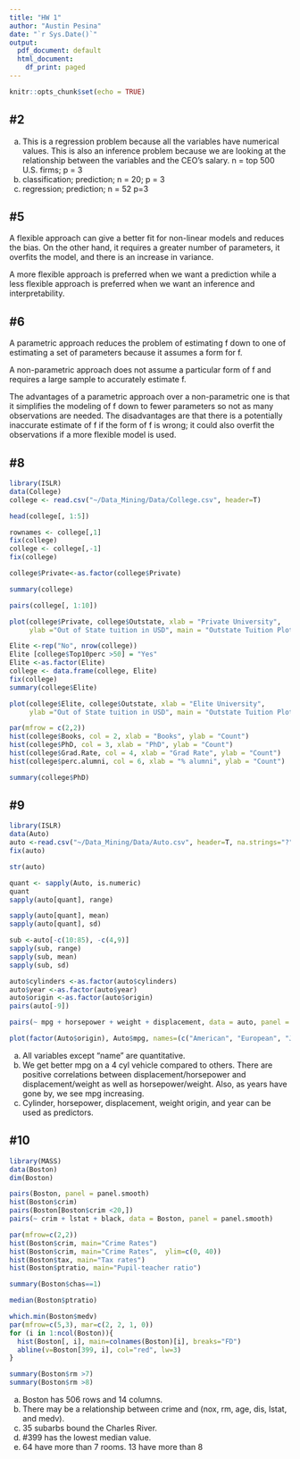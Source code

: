 ```yaml
---
title: "HW 1"
author: "Austin Pesina"
date: "`r Sys.Date()`"
output:
  pdf_document: default
  html_document:
    df_print: paged
---
```


```r
knitr::opts_chunk$set(echo = TRUE)
```

## #2

a) This is a regression problem because all the variables have numerical values. This is also an inference problem because we are looking at the relationship between the variables and the CEO’s salary. n = top 500 U.S. firms; p = 3
b) classification; prediction; n = 20; p = 3
c) regression; prediction; n = 52 p=3



## #5

A flexible approach can give a better fit for non-linear models and reduces the bias. On the other hand, it requires a greater number of parameters, it overfits the model, and there is an increase in variance.

A more flexible approach is preferred when we want a prediction while a less flexible approach is preferred when we want an inference and interpretability.


## #6

A parametric approach reduces the problem of estimating f down to one of estimating a set of parameters because it assumes a form for f. 

A non-parametric approach does not assume a particular form of f and requires a large sample to accurately estimate f.

The advantages of a parametric approach over a non-parametric one is that it simplifies the modeling of f down to fewer parameters so not as many observations are needed. The disadvantages are that there is a potentially inaccurate estimate of f if the form of f is wrong; it could also overfit the observations if a more flexible model is used.


## #8
```r
library(ISLR)
data(College)
college <- read.csv("~/Data_Mining/Data/College.csv", header=T)

head(college[, 1:5])

rownames <- college[,1]
fix(college)
college <- college[,-1]
fix(college)

college$Private<-as.factor(college$Private)

summary(college)

pairs(college[, 1:10])

plot(college$Private, college$Outstate, xlab = "Private University",
     ylab ="Out of State tuition in USD", main = "Outstate Tuition Plot")

Elite <-rep("No", nrow(college))
Elite [college$Top10perc >50] = "Yes"
Elite <-as.factor(Elite)
college <- data.frame(college, Elite)
fix(college)
summary(college$Elite)

plot(college$Elite, college$Outstate, xlab = "Elite University",
     ylab ="Out of State tuition in USD", main = "Outstate Tuition Plot")

par(mfrow = c(2,2))
hist(college$Books, col = 2, xlab = "Books", ylab = "Count")
hist(college$PhD, col = 3, xlab = "PhD", ylab = "Count")
hist(college$Grad.Rate, col = 4, xlab = "Grad Rate", ylab = "Count")
hist(college$perc.alumni, col = 6, xlab = "% alumni", ylab = "Count")

summary(college$PhD)

```

## #9
```r
library(ISLR)
data(Auto)
auto <-read.csv("~/Data_Mining/Data/Auto.csv", header=T, na.strings="?")
fix(auto)

str(auto)

quant <- sapply(Auto, is.numeric)
quant
sapply(auto[quant], range)

sapply(auto[quant], mean)
sapply(auto[quant], sd)

sub <-auto[-c(10:85), -c(4,9)]
sapply(sub, range)
sapply(sub, mean)
sapply(sub, sd)

auto$cylinders <-as.factor(auto$cylinders)
auto$year <-as.factor(auto$year)
auto$origin <-as.factor(auto$origin)
pairs(auto[-9])

pairs(~ mpg + horsepower + weight + displacement, data = auto, panel = panel.smooth)

plot(factor(Auto$origin), Auto$mpg, names=(c("American", "European", "Japanese")))

```
a) All variables except "name" are quantitative.
e) We get better mpg on a 4 cyl vehicle compared to others. There are positive correlations between displacement/horsepower and displacement/weight as well as horsepower/weight. Also, as years have gone by, we see mpg increasing.
f) Cylinder, horsepower, displacement, weight origin, and year can be used as predictors. 

## #10
```r
library(MASS)
data(Boston)
dim(Boston)

pairs(Boston, panel = panel.smooth)
hist(Boston$crim)
pairs(Boston[Boston$crim <20,])
pairs(~ crim + lstat + black, data = Boston, panel = panel.smooth)

par(mfrow=c(2,2))
hist(Boston$crim, main="Crime Rates")
hist(Boston$crim, main="Crime Rates",  ylim=c(0, 40))
hist(Boston$tax, main="Tax rates")
hist(Boston$ptratio, main="Pupil-teacher ratio")

summary(Boston$chas==1)

median(Boston$ptratio)

which.min(Boston$medv)
par(mfrow=c(5,3), mar=c(2, 2, 1, 0))
for (i in 1:ncol(Boston)){
  hist(Boston[, i], main=colnames(Boston)[i], breaks="FD")
  abline(v=Boston[399, i], col="red", lw=3)
}

summary(Boston$rm >7)
summary(Boston$rm >8)
```
a) Boston has 506 rows and 14 columns.
c) There may be a relationship between crime and (nox, rm, age, dis, lstat, and medv).
e) 35 subarbs bound the Charles River.
g) #399 has the lowest median value.
h) 64 have more than 7 rooms. 13 have more than 8
